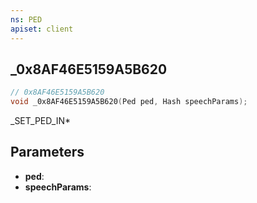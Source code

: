 ```yaml
---
ns: PED
apiset: client
---
```

## _0x8AF46E5159A5B620

```c
// 0x8AF46E5159A5B620
void _0x8AF46E5159A5B620(Ped ped, Hash speechParams);
```

_SET_PED_IN*

## Parameters
* **ped**:
* **speechParams**: